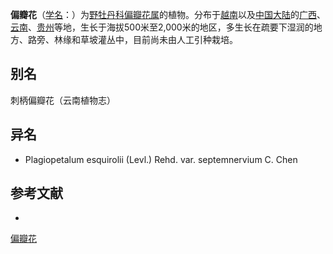 {{Speciesbox
| name = 偏瓣花
| status = 
| status_system = 
| image = 
| genus = Plagiopetalum
| species = esquirolii
| authority = 
| subdivision_ranks =[[变种|变种]]
| subdivision =
* 偏瓣花 ''P. e.'' var. ''esquirolii''
* [[七脉偏瓣花|七脉偏瓣花]] ''P. e.'' var. ''septemnervium''
}}

'''偏瓣花'''（[[学名|学名]]：{{lang|la|''Plagiopetalum esquirolii''}}）为[[野牡丹科|野牡丹科]][[偏瓣花属|偏瓣花属]]的植物。分布于[[越南|越南]]以及[[中国大陆|中国大陆]]的[[广西|广西]]、[[云南|云南]]、[[贵州|贵州]]等地，生长于海拔500米至2,000米的地区，多生长在疏要下湿润的地方、路旁、林缘和草坡灌丛中，目前尚未由人工引种栽培。

== 别名 ==
刺柄偏瓣花（云南植物志）

== 异名 ==
* Plagiopetalum esquirolii (Levl.) Rehd. var. septemnervium C. Chen

== 参考文献 ==
<div class="references-small">
* {{cite web| url =http://www.bioinfo.cn/db05/KmzwSpecies.php?action=view&id=13288| title =偏瓣花（原变种）| work =《中国高等植物数据库全库》| publisher =中国科学院微生物研究所| author =昆明植物研究所| accessdate =2009-02-24| deadurl =yes| archiveurl =https://web.archive.org/web/20160305101927/http://www.bioinfo.cn/db05/KmzwSpecies.php?action=view&id=13288| archivedate =2016-03-05}}
</div>
{{Taxonbar|from=Q10888826}}

{{DEFAULTSORT:Plagiopetalum esquirolii}}
[[Category:偏瓣花属|偏瓣花]]


{{Melastomataceae-stub}}